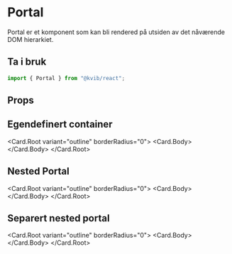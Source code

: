 
<Meta of={PortalStories} />

# Portal

Portal er et komponent som kan bli rendered på utsiden av det nåværende DOM hierarkiet.

## Ta i bruk

```jsx
import { Portal } from "@kvib/react";
```

## Props

<Canvas of={PortalStories.Preview} />
<Controls of={PortalStories.Preview} />

## Egendefinert container

<Card.Root variant="outline" borderRadius="0">
  <Card.Body>
    <Story of={PortalStories.PortalCustom} />
  </Card.Body>
</Card.Root>

<Source code={PortalStrings.PortalCustomString} dark />

## Nested Portal

<Card.Root variant="outline" borderRadius="0">
  <Card.Body>
    <Story of={PortalStories.PortalNested} />
  </Card.Body>
</Card.Root>

<Source code={PortalStrings.PortalNestedString} dark />

## Separert nested portal

<Card.Root variant="outline" borderRadius="0">
  <Card.Body>
    <Story of={PortalStories.PortalNotAppended} />
  </Card.Body>
</Card.Root>

<Source code={PortalStrings.PortalNotAppendedString} dark />
